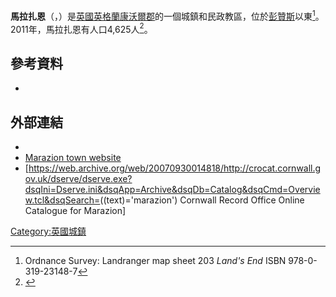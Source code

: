 {{Infobox UK place
|static_image_name= Marazion.JPG
|stastic_image_width= 240
|static_image_caption= 
|latitude=  50.125
|longitude=  -5.476
|country=                   英格蘭
|map_type=                  Cornwall
|region=                    西南英格蘭
|civil_parish=              Marazion
|unitary_england=           [[康沃爾|康沃爾]]
|lieutenancy_england =      [[康沃爾|康沃爾]]
|official_name=             Marazion
|cornish_name=              Marhasyow
| population = 1,466
| population_ref = ''(2001)''
|os_grid_reference=         SW523306
|post_town=                 MARAZION
|postcode_area=             TR
|postcode_district=         TR17
|dial_code=                 01736
|constituency_westminster= [[聖艾夫斯_(英國國會選區)|聖艾夫斯]]
}}
'''馬拉扎恩'''（{{lang-en|Marazion}}，{{lang-kw|Marhasyow}}）是[[英國|英國]][[英格蘭|英格蘭]][[康沃爾郡|康沃爾郡]]的一個城鎮和民政教區，位於[[彭贊斯|彭贊斯]]以東{{convert|2|mi}}<ref>Ordnance Survey: Landranger map sheet 203 ''Land's End'' ISBN 978-0-319-23148-7</ref>。2011年，馬拉扎恩有人口4,625人<ref>{{cite web|url=http://www.ukcensusdata.com/mabe-e05008248#sthash.oCB2RuZt.U4FHW9DV.dpbs|title=ward population at 2011 census|accessdate=9 February 2015|archive-url=https://web.archive.org/web/20160303232011/http://www.ukcensusdata.com/mabe-e05008248#sthash.oCB2RuZt.U4FHW9DV.dpbs|archive-date=2016-03-03|dead-url=yes}}</ref>。
==參考資料==
{{Reflist}}
* {{EB1911}}
==外部連結==
* {{dmoz|Regional/Europe/United_Kingdom/England/Cornwall/Marazion}}
* [http://www.marazion.info/ Marazion town website]
* [https://web.archive.org/web/20070930014818/http://crocat.cornwall.gov.uk/dserve/dserve.exe?dsqIni=Dserve.ini&dsqApp=Archive&dsqDb=Catalog&dsqCmd=Overview.tcl&dsqSearch=((text)='marazion') Cornwall Record Office Online Catalogue for Marazion]
[[Category:英國城鎮|Category:英國城鎮]]